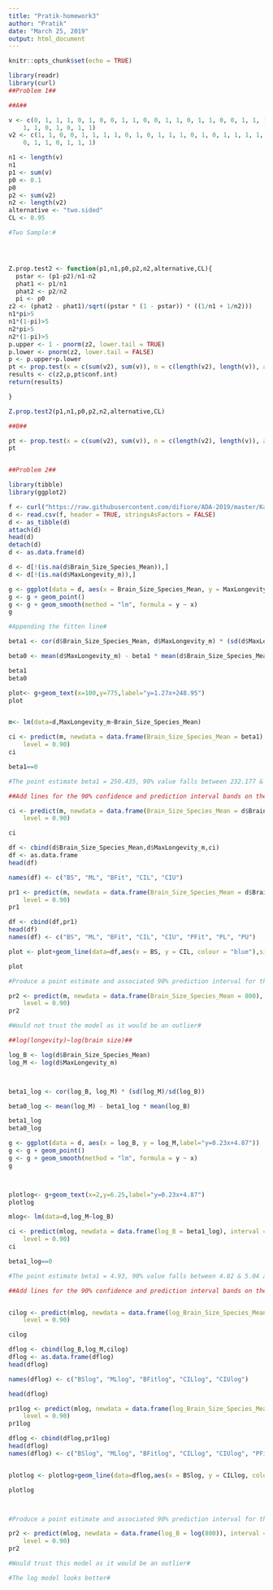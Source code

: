 ```yaml
---
title: "Pratik-homework3"
author: "Pratik"
date: "March 25, 2019"
output: html_document
---
```


```r
knitr::opts_chunk$set(echo = TRUE)
```
```r

library(readr)
library(curl)
##Problem 1##

##A##

v <- c(0, 1, 1, 1, 0, 1, 0, 0, 1, 1, 0, 0, 1, 1, 0, 1, 1, 0, 0, 1, 1, 1, 0, 
    1, 1, 0, 1, 0, 1, 1)
v2 <- c(1, 1, 0, 0, 1, 1, 1, 1, 0, 1, 0, 1, 1, 1, 0, 1, 0, 1, 1, 1, 1, 1, 0, 
    0, 1, 1, 0, 1, 1, 1)

n1 <- length(v)
n1
p1 <- sum(v)
p0 <- 0.1
p0
p2 <- sum(v2)
n2 <- length(v2)
alternative <- "two.sided"
CL <- 0.95

#Two Sample:#




Z.prop.test2 <- function(p1,n1,p0,p2,n2,alternative,CL){
  pstar <- (p1-p2)/n1-n2
  phat1 <- p1/n1
  phat2 <- p2/n2
  pi <- p0
z2 <- (phat2 - phat1)/sqrt((pstar * (1 - pstar)) * ((1/n1 + 1/n2)))
n1*pi>5
n1*(1-pi)>5
n2*pi>5
n2*(1-pi)>5
p.upper <- 1 - pnorm(z2, lower.tail = TRUE)
p.lower <- pnorm(z2, lower.tail = FALSE)
p <- p.upper+p.lower
pt <- prop.test(x = c(sum(v2), sum(v)), n = c(length(v2), length(v)), alternative = alternative, conf.level = CL, correct = FALSE)  
results <- c(z2,p,pt$conf.int)
return(results)

}

Z.prop.test2(p1,n1,p0,p2,n2,alternative,CL)

##B##

pt <- prop.test(x = c(sum(v2), sum(v)), n = c(length(v2), length(v)), alternative = alternative, conf.level = CL, correct = FALSE)
pt


##Problem 2##

library(tibble)
library(ggplot2)

f <- curl("https://raw.githubusercontent.com/difiore/ADA-2019/master/KamilarAndCooperData.csv")
d <- read.csv(f, header = TRUE, stringsAsFactors = FALSE)
d <- as_tibble(d)
attach(d)
head(d)
detach(d)
d <- as.data.frame(d)

d <- d[!(is.na(d$Brain_Size_Species_Mean)),]
d <- d[!(is.na(d$MaxLongevity_m)),]

g <- ggplot(data = d, aes(x = Brain_Size_Species_Mean, y = MaxLongevity_m,label="y=1.27x+248.95"))
g <- g + geom_point()
g <- g + geom_smooth(method = "lm", formula = y ~ x)
g

#Appending the fitten line#

beta1 <- cor(d$Brain_Size_Species_Mean, d$MaxLongevity_m) * (sd(d$MaxLongevity_m)/sd(d$Brain_Size_Species_Mean))

beta0 <- mean(d$MaxLongevity_m) - beta1 * mean(d$Brain_Size_Species_Mean)

beta1
beta0

plot<- g+geom_text(x=100,y=775,label="y=1.27x+248.95")
plot


m<- lm(data=d,MaxLongevity_m~Brain_Size_Species_Mean)

ci <- predict(m, newdata = data.frame(Brain_Size_Species_Mean = beta1), interval = "confidence", 
    level = 0.90)
ci

beta1==0

#The point estimate beta1 = 250.435, 90% value falls between 232.177 & 268.6945 and we reject the null as beta1 != 0#

##Add lines for the 90% confidence and prediction interval bands on the plot, and add a legend to differentiate between the lines##

ci <- predict(m, newdata = data.frame(Brain_Size_Species_Mean = d$Brain_Size_Species_Mean), interval = "confidence", 
    level = 0.90)

ci

df <- cbind(d$Brain_Size_Species_Mean,d$MaxLongevity_m,ci)
df <- as.data.frame
head(df)

names(df) <- c("BS", "ML", "BFit", "CIL", "CIU")

pr1 <- predict(m, newdata = data.frame(Brain_Size_Species_Mean = d$Brain_Size_Species_Mean), interval = "prediction", 
    level = 0.90)
pr1

df <- cbind(df,pr1)
head(df)
names(df) <- c("BS", "ML", "BFit", "CIL", "CIU", "PFit", "PL", "PU")

plot <- plot+geom_line(data=df,aes(x = BS, y = CIL, colour = "blue"),size = 1, show.legend = TRUE)+geom_line(data=df,aes(x = BS, y = CIU, colour = "blue"),size = 1, show.legend = TRUE)+geom_line(data=df,aes(x = BS, y = PL, colour = "Yellow"),size = 1, show.legend = TRUE)+geom_line(data=df,aes(x = BS, y = PU, colour = "Yellow"),size = 1, show.legend = TRUE)+scale_color_discrete(name = "Leg", labels = c("Confidence", "Prediction"))

plot

#Produce a point estimate and associated 90% prediction interval for the longevity of a species whose brain weight is 800 gm. Do you trust the model to predict observations accurately for this value of the explanatory variable? Why or why not?#

pr2 <- predict(m, newdata = data.frame(Brain_Size_Species_Mean = 800), interval = "prediction", 
    level = 0.90)
pr2

#Would not trust the model as it would be an outlier#

##log(longevity)~log(brain size)##

log_B <- log(d$Brain_Size_Species_Mean)
log_M <- log(d$MaxLongevity_m)



beta1_log <- cor(log_B, log_M) * (sd(log_M)/sd(log_B))

beta0_log <- mean(log_M) - beta1_log * mean(log_B)

beta1_log
beta0_log

g <- ggplot(data = d, aes(x = log_B, y = log_M,label="y=0.23x+4.87"))
g <- g + geom_point()
g <- g + geom_smooth(method = "lm", formula = y ~ x)
g



plotlog<- g+geom_text(x=2,y=6.25,label="y=0.23x+4.87")
plotlog

mlog<- lm(data=d,log_M~log_B)

ci <- predict(mlog, newdata = data.frame(log_B = beta1_log), interval = "confidence", 
    level = 0.90)
ci

beta1_log==0

#The point estimate beta1 = 4.93, 90% value falls between 4.82 & 5.04 and we reject the null as beta1 != 0#

##Add lines for the 90% confidence and prediction interval bands on the plot, and add a legend to differentiate between the lines##


cilog <- predict(mlog, newdata = data.frame(log_Brain_Size_Species_Mean = log_B), interval = "confidence", 
    level = 0.90)

cilog

dflog <- cbind(log_B,log_M,cilog)
dflog <- as.data.frame(dflog)
head(dflog)

names(dflog) <- c("BSlog", "MLlog", "BFitlog", "CILlog", "CIUlog")

head(dflog)

pr1log <- predict(mlog, newdata = data.frame(log_Brain_Size_Species_Mean = log_B), interval = "prediction", 
    level = 0.90)
pr1log

dflog <- cbind(dflog,pr1log)
head(dflog)
names(dflog) <- c("BSlog", "MLlog", "BFitlog", "CILlog", "CIUlog", "PFitlog", "PLlog", "PUlog1")


plotlog <- plotlog+geom_line(data=dflog,aes(x = BSlog, y = CILlog, colour = "blue"),size = 1, show.legend = TRUE)+geom_line(data=dflog,aes(x = BSlog, y = CIUlog, colour = "blue"),size = 1, show.legend = TRUE)+geom_line(data=dflog,aes(x = BSlog, y = PLlog, colour = "Yellow"),size = 1, show.legend = TRUE)+geom_line(data=dflog,aes(x = BSlog, y = PUlog1, colour = "Yellow"),size = 1, show.legend = TRUE)+scale_color_discrete(name = "Leg", labels = c("Confidence", "Prediction"))

plotlog



#Produce a point estimate and associated 90% prediction interval for the longevity of a species whose brain weight is 800 gm. Do you trust the model to predict observations accurately for this value of the explanatory variable? Why or why not?#

pr2 <- predict(mlog, newdata = data.frame(log_B = log(800)), interval = "prediction", 
    level = 0.90)
pr2

#Would trust this model as it would be an outlier#

#The log model looks better#


```


